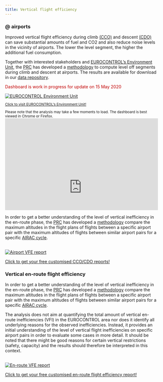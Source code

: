 ```yaml
---
title: Vertical flight efficiency
---
```


<style type="text/css">
.img-responsive {
    margin: 0 auto;
    max-width: 75%
}

.resp-container {
    position: relative;
    overflow: hidden;
    padding-top: 60.0%;
}

.resp-iframe {
    position: absolute;
    top: 0;
    left: 0;
    width: 100%;
    height: 150%;
    border: 0;
}
</style>

### @ airports
<div class="container">
<div class="row align-items-start">
<div class="col-9">
Improved vertical flight efficiency during climb [(CCO)](/acronym/cco/) and descent [(CDO)](/acronym/cdo/) can save substantial amounts of fuel and CO2 and also reduce noise levels in the vicinity of airports. The lower the level segment, the higher the additional fuel consumption.

Together with interested stakeholders and [EUROCONTROL's Environment Unit][env_unit], the [PRC](/about/prc/) has developed a [methodology](/methodology/cd-vertical-flight-efficiency-pi/) to compute level off segments during climb and descent at airports. The results are available for download in our [data repository](/data/). 

<p style="color:#c00000">Dashboard is work in progress for update on 15 May 2020</p> 
</div>
<div class="col-3">
<div class="card border-0"><a href="https://www.eurocontrol.int/environment" target="_blank">
  <img class="card-img-top" src="/images/eff/ectl_env1.jpg" alt="EUROCONTROL Environment Unit">
  <div class="card-body"><small><p class="card-text">Click to visit EUROCONTROL's Environment Unit! <i class='fas fa-xs fa-external-link-alt'></i></p></a></small></div>
</div></div></div></div>
<small>Please note that the analysis may take a few moments to load. The dashboard is best viewed in Chrome or Firefox.</small>
<div class="resp-container">
<iframe class="resp-iframe" src="https://datastudio.google.com/embed/reporting/260b4637-9092-4b56-88c3-9b7055b390c7/page/W5oMB" frameborder="0" style="border:0" allowfullscreen></iframe>
</div>

<div class="container">
<div class="row align-items-start">
<div class="col-12 col-md-8">
In order to get a better understanding of the level of vertical inefficiency in the en-route phase, the [PRC](/about/prc/) has developed a [methodology](/methodology/en-route-vertical-flight-efficiency-pi/) compare the maximum altitudes in the flight plans of flights between a specific airport pair with the maximum altitudes of flights between similar airport pairs for a specific [AIRAC cycle](https://www.nm.eurocontrol.int/RAD/common/airac_dates.html). 
</div>
<br>
<div class="col-6 col-md-4">
<div class="card border-0"><a href="https://docs.google.com/forms/d/1DpbdlNX_DOEAp4vMdAM5L6vrrC4U5MIW9DDGEZmaTo4/viewform?edit_requested=true" target="_blank">
  <img class="card-img-top" src="/images/eff/cdo_icon.jpg" alt="Airport VFE report">
  <div class="card-body"><p class="card-text">Click to get your free customised CCO/CDO reports!</p></div></a>
</div></div></div></div>

### Vertical en-route flight efficiency
<div class="container">
<div class="row align-items-start">
<div class="col-12 col-md-8">
In order to get a better understanding of the level of vertical inefficiency in the en-route phase, the [PRC](/about/prc/) has developed a [methodology](/methodology/en-route-vertical-flight-efficiency-pi/) compare the maximum altitudes in the flight plans of flights between a specific airport pair with the maximum altitudes of flights between similar airport pairs for a specific [AIRAC cycle](https://www.nm.eurocontrol.int/RAD/common/airac_dates.html).

The analysis does not aim at quantifying the total amount of vertical en-route inefficiencies (VFI) in the EUROCONTROL area nor does it identify all underlying reasons for the observed inefficiencies. Instead, it provides an initial understanding of the level of vertical flight inefficiencies on specific airport pairs in order to evaluate some cases in more detail. It should be noted that there might be good reasons for certain vertical restrictions (safety, capacity) and the results should therefore be interpreted in this context. 
</div>
<br>
<div class="col-6 col-md-4">
<div class="card border-0"><a href="https://docs.google.com/forms/d/e/1FAIpQLSchVvk9i76lC0DP1g3nc5MWeFueavX-0f2PR4odAVftlj8fLw/viewform?edit_requested=true" target="_blank">
  <img class="card-img-top" src="/images/eff/vfe_ert.jpg" alt="En-route VFE report">
  <div class="card-body"><p class="card-text">Click to get your free customised en-route flight efficiency report!</p></div></a>
</div></div></div></div>

[vfews]: https://www.eurocontrol.int/news/reducing-vertical-flight-inefficiency-vfe-improve-network-performance "Vertical Flight Efficiency workshop, Nov 2018"
[env_unit]: https://www.eurocontrol.int/environment "EUROCONTROL Environmnet Unit"